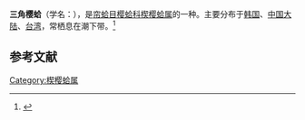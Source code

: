 {{Speciesbox
| name = 三角樱蛤
| image = 
| image_width = 
| genus = Cadella
| species = delta
| authority = (Yokoyama, 1922)
}}
'''三角樱蛤'''（学名：''{{lang|la|Cadella delta}}''），是[[帘蛤目|帘蛤目]][[樱蛤科|樱蛤科]][[楔樱蛤属|楔樱蛤属]]的一种。主要分布于[[韩国|韩国]]、[[中国大陆|中国大陆]]、[[台湾|台湾]]，常栖息在潮下带。<ref>{{cite web|url=http://shell.sinica.edu.tw/chinese/shellbase_detail.php?science_no=2565|title=国际贝库：三角樱蛤|publisher=台湾贝类资料库|accessdate=2009-08-11|archive-date=2016-03-04|archive-url=https://web.archive.org/web/20160304105357/http://shell.sinica.edu.tw/chinese/shellbase_detail.php?science_no=2565|dead-url=no}}</ref>

== 参考文献 ==
{{reflist|2}}
{{Taxonbar|from=Q10866864}}

[[Category:楔樱蛤属|Category:楔樱蛤属]]